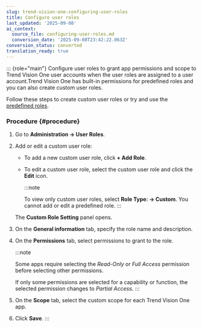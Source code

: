 ```yaml
---
slug: trend-vision-one-configuring-user-roles
title: Configure user roles
last_updated: '2025-09-08'
ai_context:
  source_file: configuring-user-roles.md
  conversion_date: '2025-09-08T23:42:22.063Z'
conversion_status: converted
translation_ready: true
---
```


::: {role="main"}
Configure user roles to grant app permissions and scope to Trend Vision One user accounts when the user roles are assigned to a user account.Trend Vision One has built-in permissions for predefined roles and you can also create custom user roles.

Follow these steps to create custom user roles or try and use the [predefined roles](predefined-roles-trend-vision-one.mdx).

### Procedure {#procedure}

1.  Go to **Administration → User Roles**.

2.  Add or edit a custom user role:

    - To add a new custom user role, click **+ Add Role**.

    - To edit a custom user role, select the custom user role and click the **Edit** icon.

      :::note

      To view only custom user roles, select **Role Type: → Custom**. You cannot add or edit a predefined role.
      :::

    The **Custom Role Setting** panel opens.

3.  On the **General information** tab, specify the role name and description.

4.  On the **Permissions** tab, select permissions to grant to the role.

    :::note

    Some apps require selecting the *Read-Only* or *Full Access* permission before selecting other permissions.

    If only some permissions are selected for a capability or function, the selected permission changes to *Partial Access*.
    :::

5.  On the **Scope** tab, select the custom scope for each Trend Vision One app.

6.  Click **Save**.
:::

